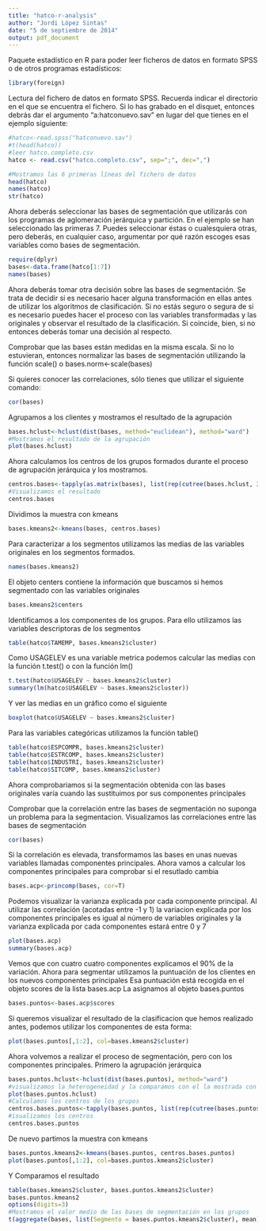 ```yaml
---
title: "hatco-r-analysis"
author: "Jordi López Sintas"
date: "5 de septiembre de 2014"
output: pdf_document
---
```


Paquete estadístico en R para poder leer ficheros de datos en formato SPSS o de otros programas estadísticos:

```r
library(foreign)
```

Lectura del fichero de datos en formato SPSS. Recuerda indicar el directorio en el que se encuentra el fichero. Si lo has grabado en el disquet, entonces debrás dar el argumento “a:hatconuevo.sav” en lugar del que tienes en el ejemplo siguiente:

```r
#hatco<-read.spss("hatconuevo.sav")
#t(head(hatco))
#leer hatco.completo.csv
hatco <- read.csv("hatco.completo.csv", sep=";", dec=",")

#Mostramos las 6 primeras líneas del fichero de datos
head(hatco)
names(hatco)
str(hatco)
```

Ahora deberás seleccionar las bases de segmentación que utilizarás con los programas de aglomeración jerárquica y partición. En el ejemplo se han seleccionado las primeras 7. Puedes seleccionar éstas o cualesquiera otras, pero deberás, en cualquier caso, argumentar por qué razón escoges esas variables como bases de segmentación.
```r
require(dplyr)
bases<-data.frame(hatco[1:7])
names(bases)
```
Ahora deberás tomar otra decisión sobre las bases de segmentación. Se trata de decidir si es necesario hacer alguna transformación en ellas antes de utilizar los algoritmos de clasificación. Si no estás seguro o segura de si es necesario puedes hacer el proceso con las variables transformadas y las originales y observar el resultado de la clasificación. Si coincide, bien, si no entonces deberás tomar una decisión al respecto.

Comprobar que las bases están medidas en la misma escala. Si no lo estuvieran, entonces normalizar las bases de segmentación utilizando la función scale() o bases.norm<-scale(bases)

Si quieres conocer las correlaciones, sólo tienes que utilizar el siguiente comando:

```r
cor(bases)
```

Agrupamos a los clientes y mostramos el resultado de la agrupación
```r
bases.hclust<-hclust(dist(bases, method="euclidean"), method="ward")
#Mostramos el resultado de la agrupación
plot(bases.hclust)
```

Ahora calculamos los centros de los grupos formados durante el proceso de agrupación jerárquica y los mostramos.
```r
centros.bases<-tapply(as.matrix(bases), list(rep(cutree(bases.hclust, 2), ncol(as.matrix(bases))),col(as.matrix(bases))),mean)
#Visualizamos el resultado
centros.bases
```

Dividimos la muestra con kmeans
```r
bases.kmeans2<-kmeans(bases, centros.bases)
```

Para caracterizar a los segmentos utilizamos las medias de las variables originales en los segmentos formados.
```r
names(bases.kmeans2) 
```

El objeto centers contiene la información que buscamos si hemos segmentado con las variables originales
```r
bases.kmeans2$centers
```

Identificamos a los componentes de los grupos. Para ello utilizamos las variables descriptoras de los segmentos
```r
table(hatco$TAMEMP, bases.kmeans2$cluster)
```

Como USAGELEV es una variable metrica podemos calcular las medias con la función t.test() o con la función lm()
```r
t.test(hatco$USAGELEV ~ bases.kmeans2$cluster)
summary(lm(hatco$USAGELEV ~ bases.kmeans2$cluster))
```

Y ver las medias en un gráfico como el siguiente
```r
boxplot(hatco$USAGELEV ~ bases.kmeans2$cluster)
```

Para las variables categóricas utilizamos la función table()
```r
table(hatco$ESPCOMPR, bases.kmeans2$cluster)
table(hatco$ESTRCOMP, bases.kmeans2$cluster)
table(hatco$INDUSTRI, bases.kmeans2$cluster)
table(hatco$SITCOMP, bases.kmeans2$cluster)
```

Ahora comprobariamos si la segmentación obtenida con las bases originales varía cuando las sustituimos por sus componentes principales

Comprobar que la correlación entre las bases de segmentación no suponga un problema para la segmentacion. Visualizamos las correlaciones entre las bases de segmentación
```r
cor(bases)
```

Si la correlación es elevada, transformamos las bases en unas nuevas variables llamadas componentes principales.
Ahora vamos a calcular los componentes principales para comprobar si el resutlado cambia
```r
bases.acp<-princomp(bases, cor=T)
```

Podemos visualizar la varianza explicada por cada componente principal. Al utilizar las correlación (acotadas entre -1 y 1) la variacion explicada  por los componentes principales es igual al número de variables originales y la varianza explicada por cada componentes estará entre 0 y 7
```r
plot(bases.acp)
summary(bases.acp)
```

Vemos que con cuatro cuatro componentes explicamos el 90% de la variación.
Ahora para segmentar utilizamos la puntuación de los clientes en los nuevos componentes principales
Esa puntuación está recogida en el objeto scores de la lista bases.acp
La asignamos al objeto bases.puntos
```r
bases.puntos<-bases.acp$scores
```

Si queremos visualizar el resultado de la clasificacion que hemos realizado antes, podemos utilizar los componentes de esta forma:
```r
plot(bases.puntos[,1:2], col=bases.kmeans2$cluster)
```
Ahora volvemos a realizar el proceso de segmentación, pero con los componentes principales. Primero la agrupación jerárquica
```r
bases.puntos.hclust<-hclust(dist(bases.puntos), method="ward")
#visualizamos la heterogeneidad y la comparamos con el la mostrada con los datos originales
plot(bases.puntos.hclust)
#Calculamos los centros de los grupos
centros.bases.puntos<-tapply(bases.puntos, list(rep(cutree(bases.puntos.hclust, 2), ncol(bases.puntos)),col(bases.puntos)),mean)
#isualizamos los centros
centros.bases.puntos
```

De nuevo partimos la muestra con kmeans
```r
bases.puntos.kmeans2<-kmeans(bases.puntos, centros.bases.puntos)
plot(bases.puntos[,1:2], col=bases.puntos.kmeans2$cluster)
```
Y Comparamos el resultado
```r
table(bases.kmeans2$cluster, bases.puntos.kmeans2$cluster)
bases.puntos.kmeans2
options(digits=3)
#Mostramos el valor medio de las bases de segmentación en los grupos
t(aggregate(bases, list(Segmento = bases.puntos.kmeans2$cluster), mean))
```

